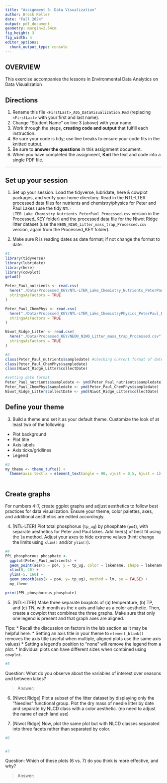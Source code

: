 ```yaml
---
title: "Assignment 5: Data Visualization"
author: Brock Keller
date: "Fall 2024"
output: pdf_document
geometry: margin=2.54cm
fig_height: 3
fig_width: 4
editor_options: 
  chunk_output_type: console
---
```


## OVERVIEW

This exercise accompanies the lessons in Environmental Data Analytics on Data Visualization 

## Directions
1. Rename this file `<FirstLast>_A05_DataVisualization.Rmd` (replacing `<FirstLast>` with your first and last name).
2. Change "Student Name" on line 3 (above) with your name.
3. Work through the steps, **creating code and output** that fulfill each instruction.
4. Be sure your code is tidy; use line breaks to ensure your code fits in the knitted output.
5. Be sure to **answer the questions** in this assignment document.
6. When you have completed the assignment, **Knit** the text and code into a single PDF file.

---

## Set up your session 

1. Set up your session. Load the tidyverse, lubridate, here & cowplot packages, and verify your home directory. Read in the NTL-LTER processed data files for nutrients and chemistry/physics for Peter and Paul Lakes (use the tidy `NTL-LTER_Lake_Chemistry_Nutrients_PeterPaul_Processed.csv` version in the Processed_KEY folder) and the processed data file for the Niwot Ridge litter dataset (use the `NEON_NIWO_Litter_mass_trap_Processed.csv` version, again from the Processed_KEY folder). 

2. Make sure R is reading dates as date format; if not change the format to date.

```r
#1 
library(tidyverse)
library(lubridate)
library(here)
library(cowplot)
getwd()

Peter_Paul_nutrients <- read.csv(
  here("./Data/Processed_KEY/NTL-LTER_Lake_Chemistry_Nutrients_PeterPaul_Processed.csv"),
  stringsAsFactors = TRUE
)

Peter_Paul_ChemPhys <- read.csv(
  here("./Data/Processed_KEY/NTL-LTER_Lake_ChemistryPhysics_PeterPaul_Processed.csv"),
  stringsAsFactors = TRUE
)

Niwot_Ridge_Litter <- read.csv(
  here("./Data/Processed_KEY/NEON_NIWO_Litter_mass_trap_Processed.csv"),
  stringsAsFactors = TRUE
)

#2 
class(Peter_Paul_nutrients$sampledate) #checking current format of date values
class(Peter_Paul_ChemPhys$sampledate)
class(Niwot_Ridge_Litter$collectDate)

#setting date format
Peter_Paul_nutrients$sampledate <- ymd(Peter_Paul_nutrients$sampledate)
Peter_Paul_ChemPhys$sampledate <- ymd(Peter_Paul_ChemPhys$sampledate)
Niwot_Ridge_Litter$collectDate <- ymd(Niwot_Ridge_Litter$collectDate)

```
## Define your theme
3. Build a theme and set it as your default theme. Customize the look of at least two of the following: 
 * Plot background
 * Plot title
 * Axis labels
 * Axis ticks/gridlines
 * Legend

```r
#3
my_theme <- theme_tufte() +
  theme(axis.text.x = element_text(angle = 90, vjust = 0.5, hjust = 1), legend.position = "top", panel.grid.major = element_line(linetype = "dashed"))
        

```

## Create graphs
For numbers 4-7, create ggplot graphs and adjust aesthetics to follow best practices for data visualization. Ensure your theme, color palettes, axes, and additional aesthetics are edited accordingly.

4. [NTL-LTER] Plot total phosphorus (`tp_ug`) by phosphate (`po4`), with separate aesthetics for Peter and Paul lakes. Add line(s) of best fit using the `lm` method. Adjust your axes to hide extreme values (hint: change the limits using `xlim()` and/or `ylim()`).

```r
#4 
PPL_phosphorous_phosphate <-
  ggplot(Peter_Paul_nutrients) +
  geom_point(aes(x = po4, y = tp_ug, color = lakename, shape = lakename)) +
  xlim(0, 40) +
  ylim(-5, 160) +
  geom_smooth(aes(x = po4, y= tp_ug), method = lm, se = FALSE) +
  my_theme

print(PPL_phosphorous_phosphate)

```


5. [NTL-LTER] Make three separate boxplots of (a) temperature, (b) TP, and (c) TN, with month as the x axis and lake as a color aesthetic. Then, create a cowplot that combines the three graphs. Make sure that only one legend is present and that graph axes are aligned. 

Tips:
* Recall the discussion on factors in the lab section as it may be helpful here. 
* Setting an axis title in your theme to `element_blank()` removes the axis title (useful when multiple, aligned plots use the same axis values)
* Setting a legend's position to "none" will remove the legend from a plot.
* Individual plots can have different sizes when combined using `cowplot`.

```r
#5 

```

Question: What do you observe about the variables of interest over seasons and between lakes? 

> Answer: 

6. [Niwot Ridge] Plot a subset of the litter dataset by displaying only the "Needles" functional group. Plot the dry mass of needle litter by date and separate by NLCD class with a color aesthetic. (no need to adjust the name of each land use)

7. [Niwot Ridge] Now, plot the same plot but with NLCD classes separated into three facets rather than separated by color. 

```r
#6


#7


```
Question: Which of these plots (6 vs. 7) do you think is more effective, and why? 

> Answer: